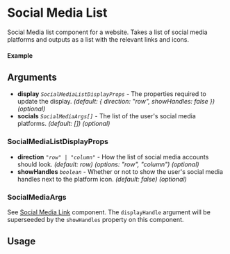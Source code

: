 
<Meta of={SocialMediaList} title="SocialMediaList" />

# Social Media List

Social Media list component for a website. Takes a list of social media platforms and outputs as a list with the relevant links and icons.

#### Example

<Canvas of={SocialMediaList.Default} />

## Arguments

- **display** _`SocialMediaListDisplayProps`_ - The properties required to update the display. _(default: \{ direction: "row", showHandles: false \})_ _(optional)_
- **socials** _`SocialMediaArgs[]`_ - The list of the user's social media platforms. _(default: [])_ _(optional)_

### SocialMediaListDisplayProps

- **direction** _`"row" | "column"`_ - How the list of social media accounts should look. _(default: row)_ _(options: "row", "column")_ _(optional)_
- **showHandles** _`boolean`_ - Whether or not to show the user's social media handles next to the platform icon. _(default: false)_ _(optional)_

### SocialMediaArgs

See [Social Media Link](?path=/docs/display-socialmedialink--docs) component. The `displayHandle` argument will be superseeded by the `showHandles` property on this component.

## Usage

```ts
import { SocialMediaLinks, SocialMediaPlatform } from "@nick8green/components";

const Example = () => {
  return (
      <SocialMediaLinks
        socials={[
          {
            handle: "Facebook Profile",
            platform: SocialMediaPlatform.Facebook,
            url: "#",
          },
          {
            handle: "Instagram Profile",
            platform: SocialMediaPlatform.Instagram,
            url: "#",
          },
          {
            handle: "LinkedIn Profile",
            platform: SocialMediaPlatform.LinkedIn,
            url: "#",
          },
          {
            handle: "Twitter Handle",
            platform: SocialMediaPlatform.X,
            url: "#",
          },
        ]}
      />
  );
};

export default Example;
```
